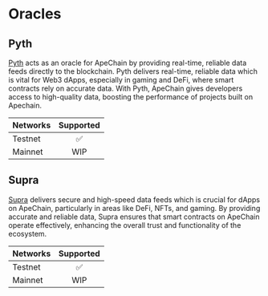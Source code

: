 # Oracles

## Pyth

[Pyth](https://www.pyth.network/) acts as an oracle for ApeChain by providing real-time, reliable data feeds directly to the blockchain. Pyth delivers real-time, reliable data which is vital for Web3 dApps, especially in gaming and DeFi, where smart contracts rely on accurate data. With Pyth, ApeChain gives developers access to high-quality data, boosting the performance of projects built on Apechain.

| Networks | Supported |    
| :------------ | :---------: 
| Testnet  | ✅ |
| Mainnet | WIP | 


## Supra

[Supra](https://docs.supra.com/) delivers secure and high-speed data feeds which is crucial for dApps on ApeChain, particularly in areas like DeFi, NFTs, and gaming. By providing accurate and reliable data, Supra ensures that smart contracts on ApeChain operate effectively, enhancing the overall trust and functionality of the ecosystem.

| Networks | Supported |    
| :------------ | :---------: 
| Testnet  | ✅ |
| Mainnet | WIP | 